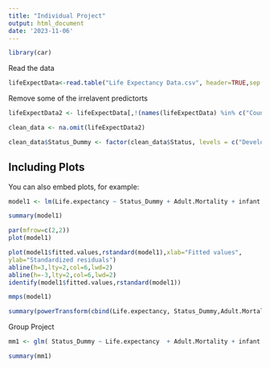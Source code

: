 ```yaml
---
title: "Individual Project"
output: html_document
date: '2023-11-06'
---
```

```r
library(car)
```


Read the data
```r

lifeExpectData<-read.table("Life Expectancy Data.csv", header=TRUE,sep = ",")


```


Remove some of the irrelavent predictorts
```r
lifeExpectData2 <- lifeExpectData[,!(names(lifeExpectData) %in% c("Country","Year", "thinness..1.19.years", "thinness.5.9.years", "Income.composition.of.resources", "Total.expenditure", "Diphtheria", "percentage.expenditure", "under.five.deaths"))]

clean_data <- na.omit(lifeExpectData2)

clean_data$Status_Dummy <- factor(clean_data$Status, levels = c("Developing", "Developed"), labels = c(0, 1))


```

## Including Plots

You can also embed plots, for example:

```r
model1 <- lm(Life.expectancy ~ Status_Dummy + Adult.Mortality + infant.deaths + Alcohol + Hepatitis.B + Measles + BMI + Polio + HIV.AIDS + GDP + Population + Schooling, data = clean_data)

summary(model1)
```

```r
par(mfrow=c(2,2))
plot(model1)
```

```r
plot(model1$fitted.values,rstandard(model1),xlab="Fitted values",
ylab="Standardized residuals")
abline(h=3,lty=2,col=6,lwd=2)
abline(h=-3,lty=2,col=6,lwd=2)
identify(model1$fitted.values,rstandard(model1))

```

```r
mmps(model1)
```

```r

summary(powerTransform(cbind(Life.expectancy, Status_Dummy,Adult.Mortality, infant.deaths, Alcohol, Hepatitis.B, Measles, BMI, Polio, HIV.AIDS, GDP, Population, Schooling)~1),bridge)
```





Group Project
```r

mm1 <- glm( Status_Dummy ~ Life.expectancy  + Adult.Mortality + infant.deaths + Alcohol + Hepatitis.B + Measles + BMI + Polio + HIV.AIDS + GDP + Population + Schooling, family = binomial,data = clean_data)

summary(mm1)
```


